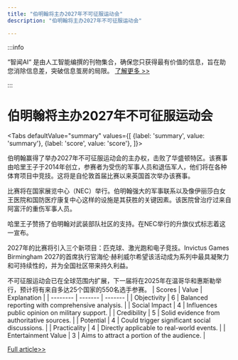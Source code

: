 ```yaml
---
title: "伯明翰将主办2027年不可征服运动会"
description: "伯明翰将主办2027年不可征服运动会"

---
```



:::info

“智闻AI“ 是由人工智能编撰的刊物集合，确保您只获得最有价值的信息，旨在助您消除信息差，突破信息茧房的局限。  [了解更多 >>](/)

:::

# 伯明翰将主办2027年不可征服运动会


<Tabs
	defaultValue="summary"
	values={[
	{label: 'summary', value: 'summary'},
	{label: 'score', value: 'score'},
]}>
<TabItem value="summary">


伯明翰赢得了举办2027年不可征服运动会的主办权，击败了华盛顿特区。该赛事由哈里王子于2014年创立，参赛者为受伤的军事人员和退伍军人，他们将在各种体育项目中竞技。这将是自伦敦首届比赛以来英国首次举办该赛事。

比赛将在国家展览中心（NEC）举行。伯明翰强大的军事联系以及像伊丽莎白女王医院和国防医疗康复中心这样的设施是其获胜的关键因素。该医院曾治疗过来自阿富汗的重伤军事人员。

哈里王子赞扬了伯明翰对武装部队社区的支持。在NEC举行的升旗仪式标志着这一宣布。

2027年的比赛将引入三个新项目：匹克球、激光跑和电子竞技。Invictus Games Birmingham 2027的首席执行官海伦·赫利威尔希望该活动成为系列中最具凝聚力和可持续性的，并为全国社区带来持久利益。

不可征服运动会已在全球范围内扩展，下一届将在2025年在温哥华和惠斯勒举行，预计将有来自多达25个国家的550名选手参赛。
</TabItem>
<TabItem value="score">
	| Scores     | Value   | Explanation |
	| -------- | ------- | ------- |
	| Objectivity  | 6    | Balanced reporting with comprehensive analysis.    |
	| Social Impact | 4     | Influences public opinion on military support.    |
	| Credibility    | 5    | Solid evidence from authoritative sources.    |
	| Potential    | 4    | Could trigger significant social discussions.    |
	| Practicality    | 4    | Directly applicable to real-world events.    |
	| Entertainment Value    | 3    | Aims to attract a portion of the audience.    |
</TabItem>
</Tabs>

[Full article>>](https://www.bbc.com/news/articles/ckdg9wgzeyko)
